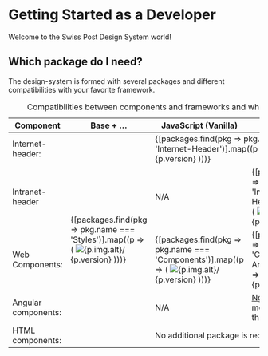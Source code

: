 
<Meta of={DeveloperStories} />

# Getting Started as a Developer

<p className="lead">Welcome to the Swiss Post Design System world!</p>

## Which package do I need?

The design-system is formed with several packages and different compatibilities with your favorite framework.

<div className="table-responsive" style={{'--post-docs-tile-size': '100px', '--post-docs-tile-rg-size': '100px'}}>
  <table className="table table-bordered">
    <caption className="visually-hidden">Compatibilities between components and frameworks and which package is needed</caption>
    <colgroup>
      <col style={{width: '25%'}}/>
      <col style={{width: '15%'}}/>
      <col style={{width: '20%'}}/>
      <col style={{width: '20%'}}/>
      <col style={{width: '20%'}} />
    </colgroup>
    <thead>
      <tr>
        <th scope="col">Component</th>
        <th scope="col">Base + …</th>
        <th scope="col">JavaScript (Vanilla)</th>
        <th scope="col">Angular</th>
        <th scope="col">React</th>
      </tr>
    </thead>
    <tbody>
      <tr>
        <td scope="row">
          Internet-header:
          <list-component packageType={PackageType.InternetHeader}></list-component>
        </td>
        <td rowSpan="5">
          {[packages.find(pkg => pkg.name === 'Styles')].map((p => (
            <ti-le title={p.name} href={p.link.docs.href} ariaLabel={p.link.docs.ariaLabel} key={p.name}>
              <img src={p.img.src} alt={p.img.alt}/>
              <span>{p.version}</span>
            </ti-le>
          )))}
        </td>
        <td colSpan="2">
          <div style={{ display:'flex', justifyContent: 'center' }}>
          {[packages.find(pkg => pkg.name === 'Internet-Header')].map((p => (
            <ti-le title={p.name} href={p.link.docs.href} ariaLabel={p.link.docs.ariaLabel} key={p.name}>
              <img src={p.img.src} alt={p.img.alt}/>
              <span>{p.version}</span>
            </ti-le>
          )))}
          </div>
        </td>
        <td>TBD</td>
      </tr>
      <tr>
        <td scope="row">Intranet-header</td>
        <td>N/A</td>
        <td>
          {[packages.find(pkg => pkg.name === 'Intranet-Header')].map((p => (
            <ti-le title={p.name} href={p.link.docs.href} ariaLabel={p.link.docs.ariaLabel} key={p.name}>
              <img src={p.img.src} alt={p.img.alt}/>
              <span>{p.version}</span>
            </ti-le>
            )))}
        </td>
        <td >N/A</td>
      </tr>
      <tr>
        <td scope="row">
          Web Components:
          <list-component packageType={PackageType.Wc}></list-component>
        </td>
        <td>
          {[packages.find(pkg => pkg.name === 'Components')].map((p => (
            <ti-le title={p.name} href={p.link.docs.href} ariaLabel={p.link.docs.ariaLabel} key={p.name}>
              <img src={p.img.src} alt={p.img.alt}/>
              <span>{p.version}</span>
            </ti-le>
          )))}
        </td>
        <td>
          {[packages.find(pkg => pkg.name === 'Components for Angular')].map((p => (
            <ti-le title={p.name} href={p.link.docs.href} ariaLabel={p.link.docs.ariaLabel} key={p.name}>
              <img src={p.img.src} alt={p.img.alt}/>
              <span>{p.version}</span>
            </ti-le>
          )))}
        </td>
        <td>TBD</td>
      </tr>
      <tr>
        <td scope="row">
          Angular components:
          <list-component packageType={PackageType.Angular}></list-component>
        </td>
        <td>N/A</td>
        <td>
          <a href="https://ng-bootstrap.github.io">Ng-Bootstrap</a> module specific to the component
        </td>
        <td >N/A</td>
      </tr>
      <tr>
        <td scope="row">
          HTML components:
          <list-component packageType={PackageType.Html}></list-component>
        </td>
        <td colSpan="3" >
          No additional package is required
        </td>
      </tr>
    </tbody>
  </table>
</div>
